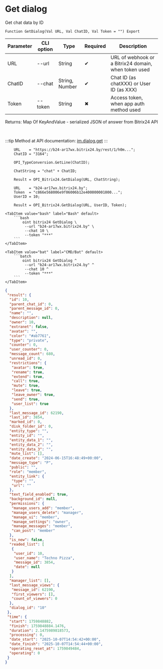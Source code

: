 ﻿---
sidebar_position: 14
description: Get dialog and other functions to work with Bitrix24 in the Open Integration Package, a free open-source integration library for 1C:Enterprise 8, OneScript and CLI
keywords: [1C, 1С, 1С:Enterprise, 1С:Enterprise 8.3, API, Integration, Services, Exchange, OneScript, CLI, Bitrix24]
---


# Get dialog
 Get chat data by ID



`Function GetDialog(Val URL, Val ChatID, Val Token = "") Export`

  | Parameter | CLI option | Type | Required | Description |
  |-|-|-|-|-|
  | URL | --url | String | &#x2714; | URL of webhook or a Bitrix24 domain, when token used |
  | ChatID | --chat | String, Number | &#x2714; | Chat ID (as chatXXX) or User ID (as XXX) |
  | Token | --token | String | &#x2716; | Access token, when app auth method used |

  
  Returns:  Map Of KeyAndValue - serialized JSON of answer from Bitrix24 API

<br/>

:::tip
Method at API documentation: [im.dialog.get](https://dev.1c-bitrix.ru/learning/course/?COURSE_ID=93&LESSON_ID=12886)
:::
<br/>


```bsl title="1C:Enterprise/OneScript code example"
    URL    = "https://b24-ar17wx.bitrix24.by/rest/1/h0m...";
    ChatID = "3164";

    OPI_TypeConversion.GetLine(ChatID);

    ChatString = "chat" + ChatID;

    Result = OPI_Bitrix24.GetDialog(URL, ChatString);

    URL    = "b24-ar17wx.bitrix24.by";
    Token  = "c866e568006e9f06006b12e400000001000...";
    UserID = 10;

    Result = OPI_Bitrix24.GetDialog(URL, UserID, Token);
```
 

 <Tabs>
  
    <TabItem value="bash" label="Bash" default>
        ```bash
            oint bitrix24 GetDialog \
             --url "b24-ar17wx.bitrix24.by" \
             --chat 10 \
             --token "***"
        ```
    </TabItem>
  
    <TabItem value="bat" label="CMD/Bat" default>
        ```batch
            oint bitrix24 GetDialog ^
             --url "b24-ar17wx.bitrix24.by" ^
             --chat 10 ^
             --token "***"
        ```
    </TabItem>
</Tabs>


```json title="Result"
{
 "result": {
  "id": 10,
  "parent_chat_id": 0,
  "parent_message_id": 0,
  "name": "",
  "description": null,
  "owner": 10,
  "extranet": false,
  "avatar": "",
  "color": "#ab7761",
  "type": "private",
  "counter": 0,
  "user_counter": 0,
  "message_count": 680,
  "unread_id": 0,
  "restrictions": {
   "avatar": true,
   "rename": true,
   "extend": true,
   "call": true,
   "mute": true,
   "leave": true,
   "leave_owner": true,
   "send": true,
   "user_list": true
  },
  "last_message_id": 62190,
  "last_id": 3854,
  "marked_id": 0,
  "disk_folder_id": 0,
  "entity_type": "",
  "entity_id": "",
  "entity_data_1": "",
  "entity_data_2": "",
  "entity_data_3": "",
  "mute_list": [],
  "date_create": "2024-06-15T16:48:49+00:00",
  "message_type": "P",
  "public": "",
  "role": "member",
  "entity_link": {
   "type": "",
   "url": ""
  },
  "text_field_enabled": true,
  "background_id": null,
  "permissions": {
   "manage_users_add": "member",
   "manage_users_delete": "manager",
   "manage_ui": "member",
   "manage_settings": "owner",
   "manage_messages": "member",
   "can_post": "member"
  },
  "is_new": false,
  "readed_list": [
   {
    "user_id": 10,
    "user_name": "Techno Pizza",
    "message_id": 3854,
    "date": null
   }
  ],
  "manager_list": [],
  "last_message_views": {
   "message_id": 62190,
   "first_viewers": [],
   "count_of_viewers": 0
  },
  "dialog_id": "10"
 },
 "time": {
  "start": 1759848882,
  "finish": 1759848884.1476,
  "duration": 2.1475989818573,
  "processing": 0,
  "date_start": "2025-10-07T14:54:42+00:00",
  "date_finish": "2025-10-07T14:54:44+00:00",
  "operating_reset_at": 1759849484,
  "operating": 0
 }
}
```
